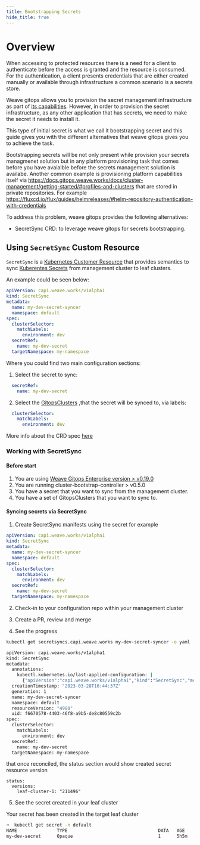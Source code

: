 ```yaml
---
title: Bootstrapping Secrets
hide_title: true
---
```


# Overview

When accessing to protected resources there is a need for a client to authenticate before
the access is granted and the resource is consumed. For the authentication, a client presents
credentials that are either created manually or available through infrastructure a common scenario
is a secrets store.

Weave gitops allows you to provision the secret management infrastructure as part of [its capabilities](./setup-secrets-operator.mdx).
However, in order to provision the secret infrastructure, as any other application that has secrets, we
need to make the secret it needs to install it.

This type of initial secret is what we call it bootstrapping secret and this guide gives you
with the different alternatives that weave gitops gives you to achieve the task.

Bootstrapping secrets will be not only present while provision your secrets managmenet solution but in
any platform provisioning task that comes before you have avaialble before the secrets management solution
is availabe. Another common example is provisioning platform capabilities itself via
https://docs.gitops.weave.works/docs/cluster-management/getting-started/#profiles-and-clusters
that are stored in private repositories. For example https://fluxcd.io/flux/guides/helmreleases/#helm-repository-authentication-with-credentials

To address this problem, weave gitops provides the following alternatives:

- SecretSync CRD: to leverage weave gitops for secrets bootstrapping.

## Using `SecretSync` Custom Resource

<AlphaWarning/>

`SecretSync` is a [Kubernetes Customer Resource](https://kubernetes.io/docs/concepts/extend-kubernetes/api-extension/custom-resources/)
that provides semantics to sync [Kuberentes Secrets](https://kubernetes.io/docs/concepts/configuration/secret/) from management cluster to leaf clusters.

An example could be seen below:

```yaml
apiVersion: capi.weave.works/v1alpha1
kind: SecretSync
metadata:
  name: my-dev-secret-syncer
  namespace: default
spec:
  clusterSelector:
    matchLabels:
      environment: dev
  secretRef:
    name: my-dev-secret
  targetNamespace: my-namespace
```
Where you could find two main configuration sections:

1) Select the secret to sync:

```yaml
  secretRef:
    name: my-dev-secret
```

2) Select the [GitopsClusters](https://docs.gitops.weave.works/docs/cluster-management/managing-existing-clusters/)
,that the secret will be synced to, via labels:

```yaml
  clusterSelector:
    matchLabels:
      environment: dev
```

More info about the CRD spec [here](./spec/v1alpha1/secretSync.mdx)

### Working with SecretSync

#### Before start

1. You are using [Weave Gitops Enterprise version > v0.19.0](https://docs.gitops.weave.works/docs/releases/#v0190)
2. You are running cluster-bootstrap-controller > v0.5.0
2. You have a secret that you want to sync from the management cluster.
3. You have a set of GitopsClusters that you want to sync to.

#### Syncing secrets via SecretSync

1. Create SecretSync manifests using the secret for example

```yaml
apiVersion: capi.weave.works/v1alpha1
kind: SecretSync
metadata:
  name: my-dev-secret-syncer
  namespace: default
spec:
  clusterSelector:
    matchLabels:
      environment: dev
  secretRef:
    name: my-dev-secret
  targetNamespace: my-namespace
```

2. Check-in to your configuration repo within your management cluster

3. Create a PR, review and merge

4. See the progress

```bash
kubectl get secretsyncs.capi.weave.works my-dev-secret-syncer -o yaml

apiVersion: capi.weave.works/v1alpha1
kind: SecretSync
metadata:
  annotations:
    kubectl.kubernetes.io/last-applied-configuration: |
      {"apiVersion":"capi.weave.works/v1alpha1","kind":"SecretSync","metadata":{"annotations":{},"name":"my-dev-secret-syncer","namespace":"default"},"spec":{"clusterSelector":{"matchLabels":{"environment":"dev"}},"secretRef":{"name":"my-dev-secret"},"targetNamespace":"my-namespace"}}
  creationTimestamp: "2023-03-28T16:44:37Z"
  generation: 1
  name: my-dev-secret-syncer
  namespace: default
  resourceVersion: "4980"
  uid: f6670578-4403-46f8-a9b5-de8c80559c2b
spec:
  clusterSelector:
    matchLabels:
      environment: dev
  secretRef:
    name: my-dev-secret
  targetNamespace: my-namespace
```

that once reconciled, the status section would show created secret resource version

```
status:
  versions:
    leaf-cluster-1: "211496"
```

5. See the secret created in your leaf cluster

Your secret has been created in the target leaf cluster

```bash
➜  kubectl get secret -n default
NAME               TYPE                                  DATA   AGE
my-dev-secret      Opaque                                1      5h5m
```
